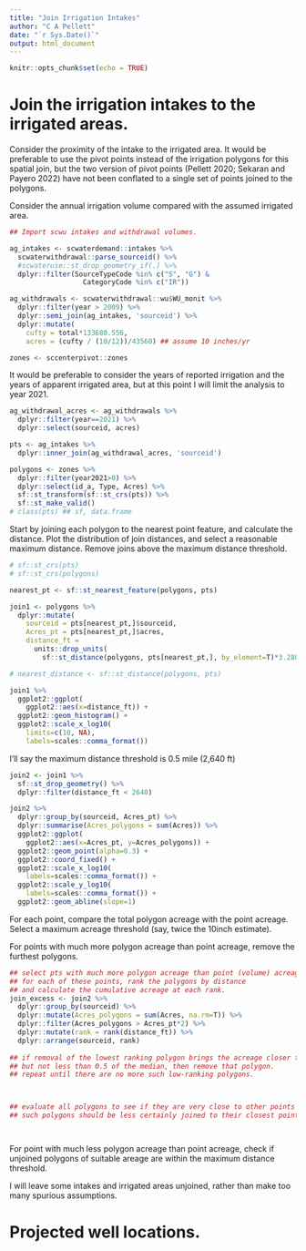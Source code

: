 ```yaml
---
title: "Join Irrigation Intakes"
author: "C A Pellett"
date: "`r Sys.Date()`"
output: html_document
---
```


```r
knitr::opts_chunk$set(echo = TRUE)
```

# Join the irrigation intakes to the irrigated areas.

Consider the proximity of the intake to the irrigated area. It would be preferable to use the  pivot points instead of the irrigation polygons for this spatial join, but the two version of pivot points (Pellett 2020; Sekaran and Payero 2022) have not been conflated to a single set of points joined to the polygons.

Consider the annual irrigation volume compared with the assumed irrigated area.

```r
## Import scwu intakes and withdrawal volumes.

ag_intakes <- scwaterdemand::intakes %>%
  scwaterwithdrawal::parse_sourceid() %>%
  #scwateruse::st_drop_geometry_if(.) %>%
  dplyr::filter(SourceTypeCode %in% c("S", "G") &
                  CategoryCode %in% c("IR"))

ag_withdrawals <- scwaterwithdrawal::wu$WU_monit %>%
  dplyr::filter(year > 2009) %>%
  dplyr::semi_join(ag_intakes, 'sourceid') %>%
  dplyr::mutate(
    cufty = total*133680.556,
    acres = (cufty / (10/12))/43560) ## assume 10 inches/yr
```


```r
zones <- sccenterpivot::zones
```

It would be preferable to consider the years of reported irrigation and the years of apparent irrigated area, but at this point I will limit the analysis to year 2021.

```r
ag_withdrawal_acres <- ag_withdrawals %>%
  dplyr::filter(year==2021) %>%
  dplyr::select(sourceid, acres)

pts <- ag_intakes %>%
  dplyr::inner_join(ag_withdrawal_acres, 'sourceid')

polygons <- zones %>%
  dplyr::filter(year2021>0) %>%
  dplyr::select(id_a, Type, Acres) %>%
  sf::st_transform(sf::st_crs(pts)) %>%
  sf::st_make_valid()
# class(pts) ## sf, data.frame
```

Start by joining each polygon to the nearest point feature, and calculate the distance.
Plot the distribution of join distances, and select a reasonable maximum distance.
Remove joins above the maximum distance threshold.

```r
# sf::st_crs(pts)
# sf::st_crs(polygons)

nearest_pt <- sf::st_nearest_feature(polygons, pts)

join1 <- polygons %>%
  dplyr::mutate(
    sourceid = pts[nearest_pt,]$sourceid,
    Acres_pt = pts[nearest_pt,]$acres,
    distance_ft = 
      units::drop_units(
        sf::st_distance(polygons, pts[nearest_pt,], by_element=T)*3.28084))

# nearest_distance <- sf::st_distance(polygons, pts)
```


```r
join1 %>%
  ggplot2::ggplot(
    ggplot2::aes(x=distance_ft)) +
  ggplot2::geom_histogram() +
  ggplot2::scale_x_log10(
    limits=c(10, NA),
    labels=scales::comma_format())

```
I'll say the maximum distance threshold is 0.5 mile (2,640 ft)

```r
join2 <- join1 %>%
  sf::st_drop_geometry() %>%
  dplyr::filter(distance_ft < 2640)
```


```r
join2 %>%
  dplyr::group_by(sourceid, Acres_pt) %>%
  dplyr::summarise(Acres_polygons = sum(Acres)) %>%
  ggplot2::ggplot(
    ggplot2::aes(x=Acres_pt, y=Acres_polygons)) +
  ggplot2::geom_point(alpha=0.3) +
  ggplot2::coord_fixed() +
  ggplot2::scale_x_log10(
    labels=scales::comma_format()) +
  ggplot2::scale_y_log10(
    labels=scales::comma_format()) +
  ggplot2::geom_abline(slope=1) 
```

For each point, compare the total polygon acreage with the point acreage. Select a maximum acreage threshold (say, twice the 10inch estimate).

For points with much more polygon acreage than point acreage, remove the furthest polygons.

```r
## select pts with much more polygon acreage than point (volume) acreage
## for each of these points, rank the polygons by distance
## and calculate the cumulative acreage at each rank.
join_excess <- join2 %>%
  dplyr::group_by(sourceid) %>%
  dplyr::mutate(Acres_polygons = sum(Acres, na.rm=T)) %>%
  dplyr::filter(Acres_polygons > Acres_pt*2) %>%
  dplyr::mutate(rank = rank(distance_ft)) %>%
  dplyr::arrange(sourceid, rank)
  
## if removal of the lowest ranking polygon brings the acreage closer to the median, 
## but not less than 0.5 of the median, then remove that polygon.
## repeat until there are no more such low-ranking polygons.



## evaluate all polygons to see if they are very close to other points
## such polygons should be less certainly joined to their closest point.




```

For point with much less polygon acreage than point acreage, check if unjoined polygons of suitable areage are within the maximum distance threshold.


I will leave some intakes and irrigated areas unjoined, rather than make too many spurious assumptions.







# Projected well locations.

```r

```


